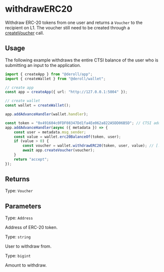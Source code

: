 # withdrawERC20

Withdraw ERC-20 tokens from one user and returns a `Voucher` to the recipient on L1.
The voucher still need to be created through a [createVoucher](../../app/create-voucher) call.

## Usage

The following example withdraws the entire CTSI balance of the user who is submitting an input to the application.

```ts twoslash
import { createApp } from "@deroll/app";
import { createWallet } from "@deroll/wallet";

// create app
const app = createApp({ url: "http://127.0.0.1:5004" });

// create wallet
const wallet = createWallet();

app.addAdvanceHandler(wallet.handler);

const token = "0x491604c0FDF08347Dd1fa4Ee062a822A5DD06B5D"; // CTSI address
app.addAdvanceHandler(async ({ metadata }) => {
    const user = metadata.msg_sender;
    const value = wallet.erc20BalanceOf(token, user);
    if (value > 0) {
        const voucher = wallet.withdrawERC20(token, user, value); // [!code focus]
        await app.createVoucher(voucher);
    }
    return "accept";
});
```

## Returns

Type: `Voucher`

## Parameters

Type: `Address`

Address of ERC-20 token.

Type: `string`

User to withdraw from.

Type: `bigint`

Amount to withdraw.
